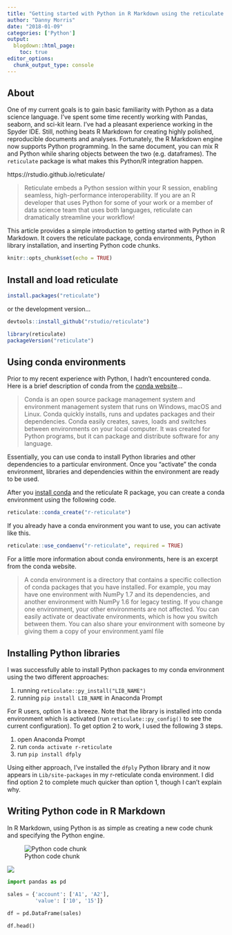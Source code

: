 ```yaml
---
title: "Getting started with Python in R Markdown using the reticulate package"
author: "Danny Morris"
date: "2018-01-09"
categories: ['Python']
output: 
  blogdown::html_page:
    toc: true
editor_options: 
  chunk_output_type: console
---
```


## About

One of my current goals is to gain basic familiarity with Python as a data science language. I've spent some time recently working with Pandas, seaborn, and sci-kit learn. I've had a pleasant experience working in the Spyder IDE. Still, nothing beats R Markdown for creating highly polished, reproducible documents and analyses. Fortunately, the R Markdown engine now supports Python programming. In the same document, you can mix R and Python while sharing objects between the two (e.g. dataframes). The `reticulate` package is what makes this Python/R integration happen. 

https://rstudio.github.io/reticulate/

> Reticulate embeds a Python session within your R session, enabling seamless, high-performance interoperability. If you are an R developer that uses Python for some of your work or a member of data science team that uses both languages, reticulate can dramatically streamline your workflow!

This article provides a simple introduction to getting started with Python in R Markdown. It covers the reticulate package, conda environments, Python library installation, and inserting Python code chunks.

```r
knitr::opts_chunk$set(echo = TRUE)
```

## Install and load reticulate

```r
install.packages("reticulate")
```

or the development version...

```r
devtools::install_github("rstudio/reticulate")
```

```r
library(reticulate)
packageVersion("reticulate")
```

## Using conda environments

Prior to my recent experience with Python, I hadn't encountered conda. Here is a brief description of conda from the [conda website](https://conda.io/docs/index.html)...

> Conda is an open source package management system and environment management system that runs on Windows, macOS and Linux. Conda quickly installs, runs and updates packages and their dependencies. Conda easily creates, saves, loads and switches between environments on your local computer. It was created for Python programs, but it can package and distribute software for any language.

Essentially, you can use conda to install Python libraries and other dependencies to a particular environment. Once you "activate" the conda environment, libraries and dependencies within the environment are ready to be used.

After you [install conda](https://conda.io/docs/user-guide/install/index.html) and the reticulate R package, you can create a conda environment using the following code.

```r
reticulate::conda_create("r-reticulate")
```

If you already have a conda environment you want to use, you can activate like this.

```r
reticulate::use_condaenv("r-reticulate", required = TRUE)
```

For a little more information about conda environments, here is an excerpt from the conda website. 

> A conda environment is a directory that contains a specific collection of conda packages that you have installed. For example, you may have one environment with NumPy 1.7 and its dependencies, and another environment with NumPy 1.6 for legacy testing. If you change one environment, your other environments are not affected. You can easily activate or deactivate environments, which is how you switch between them. You can also share your environment with someone by giving them a copy of your environment.yaml file

## Installing Python libraries

I was successfully able to install Python packages to my conda environment using the two different approaches:

1. running `reticulate::py_install("LIB_NAME")`
2. running `pip install LIB_NAME` in Anaconda Prompt

For R users, option 1 is a breeze. Note that the library is installed into conda environment which is activated (run `reticulate::py_config()` to see the current configuration). To get option 2 to work, I used the following 3 steps.

1. open Anaconda Prompt
2. run `conda activate r-reticulate`
3. run `pip install dfply`

Using either approach, I've installed the `dfply` Python library and it now appears in `Lib/site-packages` in my r-reticulate conda environment. I did find option 2 to complete much quicker than option 1, though I can't explain why. 

## Writing Python code in R Markdown

In R Markdown, using Python is as simple as creating a new code chunk and specifying the Python engine.

![Python code chunk](img/python-rmd-chunk.PNG)

![](/post/r-reticulate_files/python-rmd-chunk.PNG)

```python
import pandas as pd

sales = {'account': ['A1', 'A2'],
         'value': ['10', '15']}
         
df = pd.DataFrame(sales)

df.head()
```



